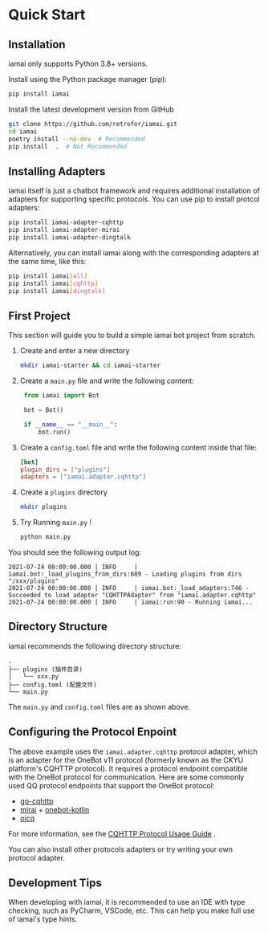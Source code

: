 
# Quick Start

## Installation

<Callout type="warning" emoji="⚠️">
  iamai only supports Python 3.8+ versions.
</Callout>

Install using the Python package manager (pip):

```sh
pip install iamai
```

Install the latest development version from GitHub

```sh
git clone https://github.com/retrofor/iamai.git
cd iamai
poetry install --no-dev  # Recommended
pip install  .  # Not Recommended
```

## Installing Adapters 

iamai itself is just a chatbot framework and requires additional installation of adapters for supporting specific protocols. You can use pip to install protcol adapters: 

```sh
pip install iamai-adapter-cqhttp
pip install iamai-adapter-mirai
pip install iamai-adapter-dingtalk
```

Alternatively, you can install iamai along with the corresponding adapters at the same time, like this:

```sh 
pip install iamai[all]
pip install iamai[cqhttp]
pip install iamai[dingtalk]
```

## First Project 

This section will guide you to build a simple iamai bot project from scratch.

1. Create and enter a new directory

   ```sh 
   mkdir iamai-starter && cd iamai-starter
   ```

2. Create a `main.py` file and write the following content:

   ```python
    from iamai import Bot

    bot = Bot()

    if __name__ == "__main__":
        bot.run()
    ```

3. Create a `config.toml` file and write the following content inside that file:
   
   ```toml
   [bot]
   plugin_dirs = ["plugins"]
   adapters = ["iamai.adapter.cqhttp"]
   
   ``` 
4. Create a `plugins` directory

   ```sh 
   mkdir plugins
   ```

5. Try Running `main.py` !
   
   ```sh 
   python main.py
   ```

You should see the following output log: 

```text
2021-07-24 00:00:00.000 | INFO     | iamai.bot:_load_plugins_from_dirs:689 - Loading plugins from dirs "/xxx/plugins"
2021-07-24 00:00:00.000 | INFO     | iamai.bot:_load_adapters:746 - Succeeded to load adapter "CQHTTPAdapter" from "iamai.adapter.cqhttp"
2021-07-24 00:00:00.000 | INFO     | iamai:run:90 - Running iamai...
```

## Directory Structure

iamai recommends the following directory structure: 

```text
.
├── plugins (插件目录)
│   └── xxx.py
├── config.toml (配置文件)
└── main.py
```

The `main.py` and `config.toml` files are as shown above.

## Configuring the Protocol Enpoint

The above example uses the `iamai.adapter.cqhttp` protocol adapter, which is an adapter for the OneBot v11 protocol (formerly known as the CKYU platform's CQHTTP protocol). It requires a protocol endpoint compatible with the OneBot protocol for communication. Here are some commonly used QQ protocol endpoints that support the OneBot protocol:

- [go-cqhttp](https://github.com/Mrs4s/go-cqhttp)
- [mirai](https://github.com/mamoe/mirai) + [onebot-kotlin](https://github.com/yyuueexxiinngg/onebot-kotlin)
- [oicq](https://github.com/takayama-lily/oicq)

For more information, see the [CQHTTP Protocol Usage Guide](./cqhttp-adapter.md) .

You can also install other protocols adapters or try writing your own protocol adapter.

## Development Tips

When developing with iamai, it is recommended to use an IDE with type checking, such as PyCharm, VSCode, etc. This can help you make full use of iamai's type hints.